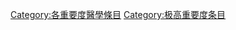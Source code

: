 {{catmore1|[[Wikipedia:医学专题|Wikipedia:医学专题]]}}
{{Articles by Importance|topic=医学|project=医学|format=toc}}
{{Wikipedia category}}
{{emptycat}}

[[Category:各重要度醫學條目|Category:各重要度醫學條目]]
[[Category:极高重要度条目|Category:极高重要度条目]]